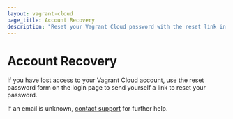 ```yaml
---
layout: vagrant-cloud
page_title: Account Recovery
description: "Reset your Vagrant Cloud password with the reset link in the UI."
---
```


# Account Recovery

If you have lost access to your Vagrant Cloud account, use the reset
password form on the login page to send yourself a link to reset your password.

If an email is unknown, [contact support](/vagrant/vagrant-cloud/support)
for further help.
